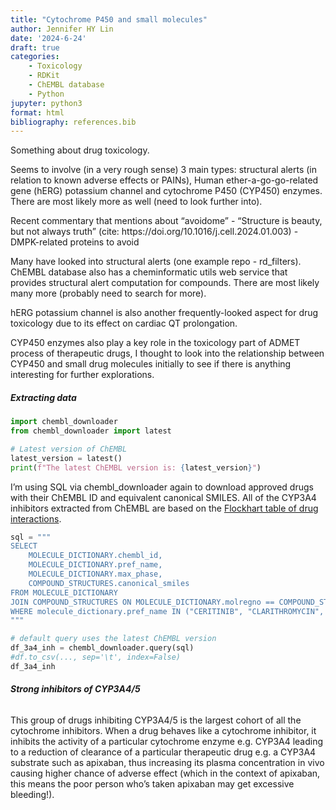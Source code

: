 ```yaml
---
title: "Cytochrome P450 and small molecules"
author: Jennifer HY Lin
date: '2024-6-24'
draft: true
categories: 
    - Toxicology
    - RDKit
    - ChEMBL database
    - Python
jupyter: python3
format: html
bibliography: references.bib
---
```


Something about drug toxicology.

Seems to involve (in a very rough sense) 3 main types: structural alerts (in relation to known adverse effects or PAINs), Human ether-a-go-go-related gene (hERG) potassium channel and cytochrome P450 (CYP450) enzymes. There are most likely more as well (need to look further into).

Recent commentary that mentions about "avoidome" - "Structure is beauty, but not always truth" (cite: https://doi.org/10.1016/j.cell.2024.01.003) - DMPK-related proteins to avoid

Many have looked into structural alerts (one example repo - rd_filters). ChEMBL database also has a cheminformatic utils web service that provides structural alert computation for compounds. There are most likely many more (probably need to search for more).

hERG potassium channel is also another frequently-looked aspect for drug toxicology due to its effect on cardiac QT prolongation.

CYP450 enzymes also play a key role in the toxicology part of ADMET process of therapeutic drugs, I thought to look into the relationship between CYP450 and small drug molecules initially to see if there is anything interesting for further explorations.

##### **Extracting data**

```python
import chembl_downloader
from chembl_downloader import latest
```

```python
# Latest version of ChEMBL
latest_version = latest()
print(f"The latest ChEMBL version is: {latest_version}")
```

I'm using SQL via chembl_downloader again to download approved drugs with their ChEMBL ID and equivalent canonical SMILES. All of the CYP3A4 inhibitors extracted from ChEMBL are based on the [Flockhart table of drug interactions](https://drug-interactions.medicine.iu.edu/MainTable.aspx).

```python
sql = """
SELECT
    MOLECULE_DICTIONARY.chembl_id,
    MOLECULE_DICTIONARY.pref_name,
    MOLECULE_DICTIONARY.max_phase,
    COMPOUND_STRUCTURES.canonical_smiles
FROM MOLECULE_DICTIONARY
JOIN COMPOUND_STRUCTURES ON MOLECULE_DICTIONARY.molregno == COMPOUND_STRUCTURES.molregno
WHERE molecule_dictionary.pref_name IN ("CERITINIB", "CLARITHROMYCIN", "DELAVIRIDINE", "IDELALISIB", "INDINAVIR", "ITRACONAZOLE", "KETOCONAZOLE", "MIBEFRADIL", "NEFAZODONE", "NELFINAVIR", "RIBOCICLIB", "RITONAVIR", "SAQUINAVIR", "TELAPREVIR", "TELITHROMYCIN", "TUCATINIB", "VORICONAZOLE")
"""

# default query uses the latest ChEMBL version
df_3a4_inh = chembl_downloader.query(sql)
#df.to_csv(..., sep='\t', index=False)
df_3a4_inh
```

###### **Strong inhibitors of CYP3A4/5**

This group of drugs inhibiting CYP3A4/5 is the largest cohort of all the cytochrome inhibitors. When a drug behaves like a cytochrome inhibitor, it inhibits the activity of a particular cytochrome enzyme e.g. CYP3A4 leading to a reduction of clearance of a particular therapeutic drug e.g. a CYP3A4 substrate such as apixaban, thus increasing its plasma concentration in vivo causing higher chance of adverse effect (which in the context of apixaban, this means the poor person who's taken apixaban may get excessive bleeding!).